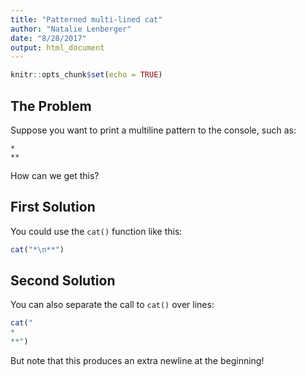 ```yaml
---
title: "Patterned multi-lined cat"
author: "Natalie Lenberger"
date: "8/28/2017"
output: html_document
---
```


```r
knitr::opts_chunk$set(echo = TRUE)
```

## The Problem

Suppose you want to print a multiline pattern to the console, such as:

```
*
**
```

How can we get this?

## First Solution

You could use the `cat()` function like this:

```r
cat("*\n**")
```

## Second Solution

You can also separate the call to `cat()` over lines:

```r
cat("
*
**")
```


But note that this produces an extra newline at the beginning!


